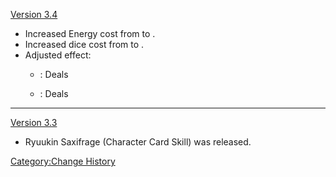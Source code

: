 [[Version 3.4]]
* Increased Energy cost from {{TCG Cost|2|Energy}} to {{TCG Cost|3|Energy}}.
* Increased dice cost from {{TCG Cost|3|Pyro}} to {{TCG Cost|4|Pyro}}.
* Adjusted effect:
** {{Color|Old}}: Deals {{Highlight|3}} {{Color|Pyro DMG}}
** {{Color|New}}: Deals {{Highlight|4}} {{Color|Pyro DMG}}
----
[[Version 3.3]]
* Ryuukin Saxifrage (Character Card Skill) was released.
<noinclude>[[Category:Change History]]</noinclude>